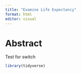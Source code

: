```yaml
---
title: "Examine Life Expectancy"
format: html
editor: visual
---
```

# Abstract

Test for switch
```r
library(tidyverse)
```
